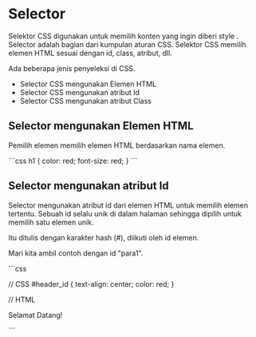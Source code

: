
# Selector 

Selektor CSS digunakan untuk memilih konten yang ingin diberi style . Selector adalah bagian dari kumpulan aturan CSS. Selektor CSS memilih elemen HTML sesuai dengan id, class, atribut, dll.

Ada beberapa jenis penyeleksi di CSS.

* Selector CSS mengunakan Elemen HTML
* Selector CSS mengunakan atribut Id
* Selector CSS mengunakan atribut Class


## Selector mengunakan Elemen HTML
Pemilih elemen memilih elemen HTML berdasarkan nama elemen.
<div >
<Trycode code_source="https://www.w3schools.com/html/tryit.asp?filename=tryhtml_css_internal">
    ```css
h1 {
  color: red;
  font-size: red;
} 
    ```
    </Trycode>
</div>


## Selector mengunakan atribut Id
Selector mengunakan atribut id dari elemen HTML untuk memilih elemen tertentu. Sebuah id selalu unik di dalam halaman sehingga dipilih untuk memilih satu elemen unik.

Itu ditulis dengan karakter hash (#), diikuti oleh id elemen.

Mari kita ambil contoh dengan id "para1".
<div >
<Trycode code_source="https://www.w3schools.com/html/tryit.asp?filename=tryhtml_css_internal">
    ```css

// CSS
#header_id {
  text-align: center;
  color: red;
}

// HTML
<p id="header_id"> Selamat Datang! </p>   
    ```
    </Trycode>
</div>

